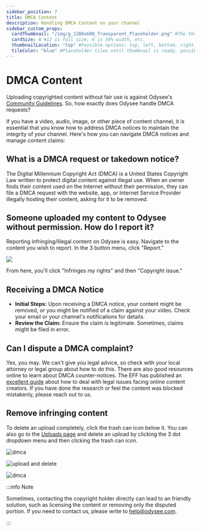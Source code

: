 ```yaml
---
sidebar_position: 7
title: DMCA Content
description: Handling DMCA Content on your channel
sidebar_custom_props:
  cardThumbnail: "/img/g_1200x600_Transparent_Placeholder.png" #The thumbnail on the category card.
  cardSize: 4 #12 is full size, 6 is 50% width, etc.
  thumbnailLocation: "top" #Possible options: top, left, bottom, right, none
  tileColor: "blue" #Placeholder tiles until thumbnail is ready, possible options: blue, cream, darkpurple, lightpurple, mauve, orange, pink, none
---
```


# DMCA Content

Uploading copyrighted content without fair use is against Odysee's [Community Guidelines](https://help.odysee.tv/communityguidelines). So, how exactly does Odysee handle DMCA requests?

If you have a video, audio, image, or other piece of content channel, it is essential that you know how to address DMCA notices to maintain the integrity of your channel. Here's how you can navigate DMCA notices and manage content claims:

## What is a DMCA request or takedown notice?

The Digital Millennium Copyright Act (DMCA) is a United States Copyright Law written to protect digital content against illegal use. When an owner finds their content used on the Internet without their permission, they can file a DMCA request with the website, app, or Internet Service Provider illegally hosting their content, asking for it to be removed.

## Someone uploaded my content to Odysee without permission. How do I report it?

Reporting infringing/illegal content on Odysee is easy. Navigate to the content you wish to report. In the 3 button menu, click "Report."

![](https://i.imgur.com/aohcHVG.png)

From here, you'll click "Infringes my rights" and then "Copyright issue."

## Receiving a DMCA Notice

* **Initial Steps:** Upon receiving a DMCA notice, your content might be removed, or you might be notified of a claim against your video. Check your email or your channel's notifications for details.
* **Review the Claim:** Ensure the claim is legitimate. Sometimes, claims might be filed in error.

## Can I dispute a DMCA complaint?

Yes, you may. We can't give you legal advice, so check with your local attorney or legal group about how to do this. There are also good resources online to learn about DMCA counter-notices. The EFF has published an [excellent guide](https://www.eff.org/issues/intellectual-property/guide-to-youtube-removals?_ga=2.164141691.539423696.1634061780-1382771933.1616852399) about how to deal with legal issues facing online content creators. If you have done the research or feel the content was blocked mistakenly, please reach out to us.

## Remove infringing content

To delete an upload completely, click the trash can icon below it. You can also go to the [Uploads page](https://odysee.com/$/uploads) and delete an upload by clicking the 3 dot dropdown menu and then clicking the trash can icon.

![dmca](https://thumbs.odycdn.com/a33133d83a2a0e415285b5656d47eca9.webp)

![upload and delete](https://thumbs.odycdn.com/27fe738b4a9188f33381697359fb0455.webp)

![dmca](https://thumbs.odycdn.com/eca91971b58aa50d069bc70d2b55657d.webp)

:::info Note

Sometimes, contacting the copyright holder directly can lead to an friendly solution, such as licensing the content or removing only the disputed portion. If you need to contact us, please write to help@odysee.com.

:::